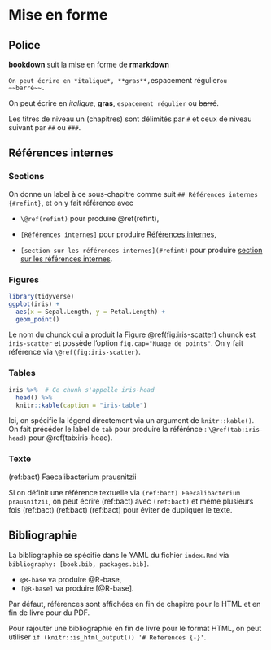 # Mise en forme

## Police

**bookdown** suit la mise en forme de **rmarkdown**

`On peut écrire en *italique*, **gras**, `espacement régulier` ou ~~barré~~.`

On peut écrire en *italique*, **gras**, `espacement régulier` ou ~~barré~~.

Les titres de niveau un (chapitres) sont délimités par `#` et ceux de niveau suivant par `##` ou `###`.



## Références internes {#refint}

### Sections

On donne un label à ce sous-chapitre comme suit `## Références internes {#refint}`, et on y fait référence avec

* `\@ref(refint)` pour produire \@ref(refint),

* `[Références internes]` pour produire [Références internes],

* `[section sur les références internes](#refint)` pour produire [section sur les références internes](#refint).



### Figures

```r
library(tidyverse)
ggplot(iris) +
  aes(x = Sepal.Length, y = Petal.Length) +
  geom_point()
```

Le nom du chunck qui a produit la Figure \@ref(fig:iris-scatter) chunck est `iris-scatter` et possède l'option `fig.cap="Nuage de points"`. On y fait référence via `\@ref(fig:iris-scatter)`.

### Tables

```r
iris %>%  # Ce chunk s'appelle iris-head
  head() %>% 
  knitr::kable(caption = "iris-table")
```

Ici, on spécifie la légend directement via un argument de `knitr::kable()`. On fait précéder le label de `tab` pour produire la référénce : `\@ref(tab:iris-head)` pour \@ref(tab:iris-head).


### Texte

(ref:bact) Faecalibacterium prausnitzii

Si on définit une référence textuelle via `(ref:bact) Faecalibacterium prausnitzii`, on peut écrire (ref:bact) avec `(ref:bact)` et même plusieurs fois (ref:bact) (ref:bact) (ref:bact) pour éviter de dupliquer le texte.


## Bibliographie

La bibliographie se spécifie dans le YAML du fichier `index.Rmd` via `bibliography: [book.bib, packages.bib]`.

* `@R-base` va produire @R-base,
* `[@R-base]` va produire [@R-base].

Par défaut, références sont affichées en fin de chapitre pour le HTML et en fin de livre pour du PDF.

Pour rajouter une bibliographie en fin de livre pour le format HTML, on peut utiliser `if (knitr::is_html_output()) '# References {-}'`.




